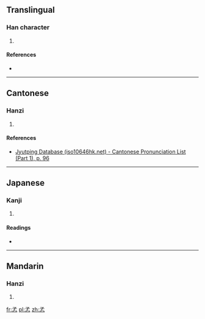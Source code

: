 ==Translingual==

===Han character===
{{Han char|rn=39|rad=子|as=04|sn=7|four=|canj=弓木心 (NDP)|ids=⿱[[子]][[心]]}}

# {{defn|Han|sort=子04}}

====References====
* {{Han ref|kx=0278.151|dkj=06959|hdz=21012.070|uh=5B5E|ud=23390}}

----

==Cantonese==

===Hanzi===
{{yue-hanzi|jyut=[[seon3]]|y=seun3}}

# {{defn|lang=yue|sort=子04}}

====References====
* [http://www.iso10646hk.net/jp/document/download.jsp Jyutping Database (iso10646hk.net) - Cantonese Pronunciation List (Part 1), p. 96]

----

==Japanese==

===Kanji===
{{ja-kanji|grade=|rs=子04}}

# {{defn|lang=ja|sort=子04}}

====Readings====
* {{ja-readings|on=[[しん]] (shin)|kun=}}

----

==Mandarin==

===Hanzi===
{{cmn-hanzi|pin=[[xìn]] ([[xin4]])|wg=hsin<sup>4</sup>}}

# {{defn|lang=cmn|sort=子04}}

[[fr:孞]]
[[pl:孞]]
[[zh:孞]]